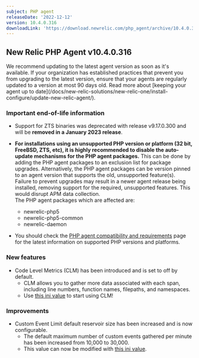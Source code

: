```yaml
---
subject: PHP agent
releaseDate: '2022-12-12'
version: 10.4.0.316
downloadLink: 'https://download.newrelic.com/php_agent/archive/10.4.0.316'
---
```

## New Relic PHP Agent v10.4.0.316

<Callout variant="important">
We recommend updating to the latest agent version as soon as it's available. If your organization has established practices that prevent you from upgrading to the latest version, ensure that your agents are regularly updated to a version at most 90 days old. Read more about [keeping your agent up to date](/docs/new-relic-solutions/new-relic-one/install-configure/update-new-relic-agent/).
</Callout>

### Important end-of-life information

* Support for ZTS binaries was deprecated with release v9.17.0.300 and will be **removed in a January 2023 release**.
* **For installations using an unsupported PHP version or platform (32 bit, FreeBSD, ZTS, etc), it is highly recommended to disable the auto-update mechanisms for the PHP agent packages.** This can be done by adding the PHP agent packages to an exclusion list for package upgrades.  Alternatively, the PHP agent packages can be version pinned to an agent version that supports the old, unsupported feature(s). Failure to prevent upgrades may result in a newer agent release being installed, removing support for the required, unsupported features. This would disrupt APM data collection.  
The PHP agent packages which are affected are:
   - newrelic-php5
   - newrelic-php5-common
   - newrelic-daemon

* You should check the [PHP agent compatibility and requirements](/docs/apm/agents/php-agent/getting-started/php-agent-compatibility-requirements/) page for the latest information on supported PHP versions and platforms.

### New features

* Code Level Metrics (CLM) has been introduced and is set to off by default.
   - CLM allows you to gather more data associated with each span, including line numbers, function names, filepaths, and namespaces.
   - Use [this ini value](/docs/apm/agents/php-agent/configuration/php-agent-configuration/#inivar-code-level-metrics) to start using CLM!


### Improvements

* Custom Event Limit default reservoir size has been increased and is now configurable.
   - The default maximum number of custom events gathered per minute has been increased from 10,000 to 30,000.
   - This value can now be modified with [this ini value](/docs/apm/agents/php-agent/configuration/php-agent-configuration/#inivar-custom-events-enabled).
